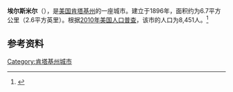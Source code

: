{{Infobox City 
|chinese_name = 埃尔斯米尔
|official_name = Elsmere
|image_flag = 
|image_seal = 
|image_skyline = 
|image_map = KYMap-doton-Elsmere.PNG
|map_caption =
|subdivision_type = [[國家|國家]]
|subdivision_name = {{USA}}
|leader_title = 
|leader_name = 
|subdivision_type1 = [[美國行政區劃|州]]
|subdivision_name1 = [[肯塔基州|肯塔基州]]
|subdivision_type2 = [[肯塔基州行政区划|县]]
|subdivision_name2 = Kenton
|found_title            = 正式立市
|found_date             = 1896年
|area_total = 6.7
|area_land = 
|area_water = 
|population_as_of = 2010
|population_total = 8,451
|population_density = 
|timezone = 
|utc_offset = 
|timezone_DST = 
|utc_offset_DST = 
}}

'''埃尔斯米尔'''（{{lang-en|'''Elsmere'''}}），是[[美国|美国]][[肯塔基州|肯塔基州]]的一座城市。建立于1896年，面积约为6.7平方公里（2.6平方英里）。根据[[2010年美国人口普查|2010年美国人口普查]]，该市的人口为8,451人。<ref name=census>{{cite web |url = http://www.census.gov/prod/www/abs/decennial/ |title = Census of Population and Housing |publisher = U.S. Census Bureau |accessdate = November 18, 2011 |archive-url = https://web.archive.org/web/20060208103743/http://www.census.gov/prod/www/abs/decennial/ |archive-date = 2006-02-08 |dead-url = yes }}</ref>

== 参考资料 ==
{{reflist}}

[[Category:肯塔基州城市|Category:肯塔基州城市]]


{{Kentucky-stub}}